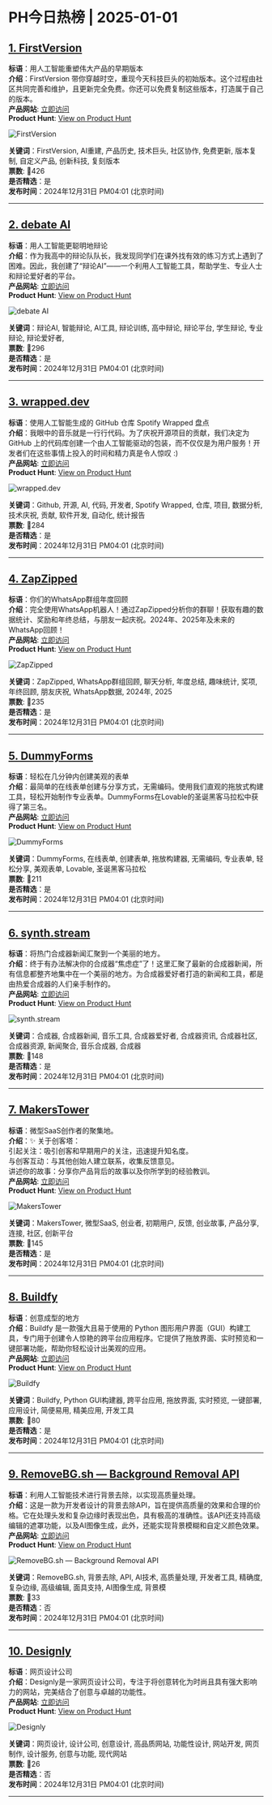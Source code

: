 # PH今日热榜 | 2025-01-01  

## [1. FirstVersion](https://www.producthunt.com/posts/firstversion?utm_campaign=producthunt-api&utm_medium=api-v2&utm_source=Application%3A+ph-daily+%28ID%3A+150577%29)  
**标语**：用人工智能重塑伟大产品的早期版本  
**介绍**：FirstVersion 带你穿越时空，重现今天科技巨头的初始版本。这个过程由社区共同完善和维护，且更新完全免费。你还可以免费复制这些版本，打造属于自己的版本。  
**产品网站**: [立即访问](https://www.producthunt.com/r/ESLLTQXL7K5MML?utm_campaign=producthunt-api&utm_medium=api-v2&utm_source=Application%3A+ph-daily+%28ID%3A+150577%29)  
**Product Hunt**: [View on Product Hunt](https://www.producthunt.com/posts/firstversion?utm_campaign=producthunt-api&utm_medium=api-v2&utm_source=Application%3A+ph-daily+%28ID%3A+150577%29)  

![FirstVersion](https://ph-files.imgix.net/26219870-2580-4615-b97a-50334c22cce9.png?auto=format&fit=crop&frame=1&h=512&w=1024)  

**关键词**：FirstVersion, AI重建, 产品历史, 技术巨头, 社区协作, 免费更新, 版本复制, 自定义产品, 创新科技, 复刻版本  
**票数**: 🔺426  
**是否精选**：是  
**发布时间**：2024年12月31日 PM04:01 (北京时间)  

---  

## [2. debate AI](https://www.producthunt.com/posts/debate-ai?utm_campaign=producthunt-api&utm_medium=api-v2&utm_source=Application%3A+ph-daily+%28ID%3A+150577%29)  
**标语**：用人工智能更聪明地辩论  
**介绍**：作为我高中的辩论队队长，我发现同学们在课外找有效的练习方式上遇到了困难。因此，我创建了“辩论AI”——一个利用人工智能工具，帮助学生、专业人士和辩论爱好者的平台。  
**产品网站**: [立即访问](https://www.producthunt.com/r/JWYO5UNVDNO2EN?utm_campaign=producthunt-api&utm_medium=api-v2&utm_source=Application%3A+ph-daily+%28ID%3A+150577%29)  
**Product Hunt**: [View on Product Hunt](https://www.producthunt.com/posts/debate-ai?utm_campaign=producthunt-api&utm_medium=api-v2&utm_source=Application%3A+ph-daily+%28ID%3A+150577%29)  

![debate AI](https://ph-files.imgix.net/9c424a26-efe2-4003-b228-e7f941d72a30.png?auto=format&fit=crop&frame=1&h=512&w=1024)  

**关键词**：辩论AI, 智能辩论, AI工具, 辩论训练, 高中辩论, 辩论平台, 学生辩论, 专业辩论, 辩论爱好者,  
**票数**: 🔺296  
**是否精选**：是  
**发布时间**：2024年12月31日 PM04:01 (北京时间)  

---  

## [3. wrapped.dev](https://www.producthunt.com/posts/wrapped-dev?utm_campaign=producthunt-api&utm_medium=api-v2&utm_source=Application%3A+ph-daily+%28ID%3A+150577%29)  
**标语**：使用人工智能生成的 GitHub 仓库 Spotify Wrapped 盘点  
**介绍**：我眼中的音乐就是一行行代码。为了庆祝开源项目的贡献，我们决定为 GitHub 上的代码库创建一个由人工智能驱动的包装，而不仅仅是为用户服务！开发者们在这些事情上投入的时间和精力真是令人惊叹 :)  
**产品网站**: [立即访问](https://www.producthunt.com/r/ZVUZKDM2SRHF4I?utm_campaign=producthunt-api&utm_medium=api-v2&utm_source=Application%3A+ph-daily+%28ID%3A+150577%29)  
**Product Hunt**: [View on Product Hunt](https://www.producthunt.com/posts/wrapped-dev?utm_campaign=producthunt-api&utm_medium=api-v2&utm_source=Application%3A+ph-daily+%28ID%3A+150577%29)  

![wrapped.dev](https://ph-files.imgix.net/f1725f19-ae9f-450a-8ab6-4502ac817b8b.png?auto=format&fit=crop&frame=1&h=512&w=1024)  

**关键词**：Github, 开源, AI, 代码, 开发者, Spotify Wrapped, 仓库, 项目, 数据分析, 技术庆祝, 贡献, 软件开发, 自动化, 统计报告  
**票数**: 🔺284  
**是否精选**：是  
**发布时间**：2024年12月31日 PM04:01 (北京时间)  

---  

## [4. ZapZipped](https://www.producthunt.com/posts/zapzipped?utm_campaign=producthunt-api&utm_medium=api-v2&utm_source=Application%3A+ph-daily+%28ID%3A+150577%29)  
**标语**：你们的WhatsApp群组年度回顾  
**介绍**：完全使用WhatsApp机器人！通过ZapZipped分析你的群聊！获取有趣的数据统计、奖励和年终总结，与朋友一起庆祝。2024年、2025年及未来的WhatsApp回顾！  
**产品网站**: [立即访问](https://www.producthunt.com/r/ICZETFFWQBNLNZ?utm_campaign=producthunt-api&utm_medium=api-v2&utm_source=Application%3A+ph-daily+%28ID%3A+150577%29)  
**Product Hunt**: [View on Product Hunt](https://www.producthunt.com/posts/zapzipped?utm_campaign=producthunt-api&utm_medium=api-v2&utm_source=Application%3A+ph-daily+%28ID%3A+150577%29)  

![ZapZipped](https://ph-files.imgix.net/bed1ebca-4ca6-469d-b64b-bde280d207ea.png?auto=format&fit=crop&frame=1&h=512&w=1024)  

**关键词**：ZapZipped, WhatsApp群组回顾, 聊天分析, 年度总结, 趣味统计, 奖项, 年终回顾, 朋友庆祝, WhatsApp数据, 2024年, 2025  
**票数**: 🔺235  
**是否精选**：是  
**发布时间**：2024年12月31日 PM04:01 (北京时间)  

---  

## [5. DummyForms](https://www.producthunt.com/posts/dummyforms?utm_campaign=producthunt-api&utm_medium=api-v2&utm_source=Application%3A+ph-daily+%28ID%3A+150577%29)  
**标语**：轻松在几分钟内创建美观的表单  
**介绍**：最简单的在线表单创建与分享方式，无需编码。使用我们直观的拖放式构建工具，轻松开始制作专业表单。DummyForms在Lovable的圣诞黑客马拉松中获得了第三名。  
**产品网站**: [立即访问](https://www.producthunt.com/r/JUCNXBDVFJVW3U?utm_campaign=producthunt-api&utm_medium=api-v2&utm_source=Application%3A+ph-daily+%28ID%3A+150577%29)  
**Product Hunt**: [View on Product Hunt](https://www.producthunt.com/posts/dummyforms?utm_campaign=producthunt-api&utm_medium=api-v2&utm_source=Application%3A+ph-daily+%28ID%3A+150577%29)  

![DummyForms](https://ph-files.imgix.net/e99ef8d0-b0a5-4e5a-ad28-94eebf624a2a.png?auto=format&fit=crop&frame=1&h=512&w=1024)  

**关键词**：DummyForms, 在线表单, 创建表单, 拖放构建器, 无需编码, 专业表单, 轻松分享, 美观表单, Lovable, 圣诞黑客马拉松  
**票数**: 🔺211  
**是否精选**：是  
**发布时间**：2024年12月31日 PM04:01 (北京时间)  

---  

## [6. synth.stream](https://www.producthunt.com/posts/synth-stream?utm_campaign=producthunt-api&utm_medium=api-v2&utm_source=Application%3A+ph-daily+%28ID%3A+150577%29)  
**标语**：将热门合成器新闻汇聚到一个美丽的地方。  
**介绍**：终于有办法解决你的合成器“焦虑症”了！这里汇聚了最新的合成器新闻，所有信息都整齐地集中在一个美丽的地方。为合成器爱好者打造的新闻和工具，都是由热爱合成器的人们亲手制作的。  
**产品网站**: [立即访问](https://www.producthunt.com/r/R6ONT6DOA5VFZB?utm_campaign=producthunt-api&utm_medium=api-v2&utm_source=Application%3A+ph-daily+%28ID%3A+150577%29)  
**Product Hunt**: [View on Product Hunt](https://www.producthunt.com/posts/synth-stream?utm_campaign=producthunt-api&utm_medium=api-v2&utm_source=Application%3A+ph-daily+%28ID%3A+150577%29)  

![synth.stream](https://ph-files.imgix.net/0d5d6988-00b3-4159-8fd2-2763ae8b405c.jpeg?auto=format&fit=crop&frame=1&h=512&w=1024)  

**关键词**：合成器, 合成器新闻, 音乐工具, 合成器爱好者, 合成器资讯, 合成器社区, 合成器资源, 新闻聚合, 音乐合成器, 合成器  
**票数**: 🔺148  
**是否精选**：是  
**发布时间**：2024年12月31日 PM04:01 (北京时间)  

---  

## [7. MakersTower](https://www.producthunt.com/posts/makerstower?utm_campaign=producthunt-api&utm_medium=api-v2&utm_source=Application%3A+ph-daily+%28ID%3A+150577%29)  
**标语**：微型SaaS创作者的聚集地。  
**介绍**：✨ 关于创客塔：  
引起关注：吸引创客和早期用户的关注，迅速提升知名度。  
与创客互动：与其他创始人建立联系，收集反馈意见。  
讲述你的故事：分享你产品背后的故事以及你所学到的经验教训。  
**产品网站**: [立即访问](https://www.producthunt.com/r/5CZPOFM7OW2HXQ?utm_campaign=producthunt-api&utm_medium=api-v2&utm_source=Application%3A+ph-daily+%28ID%3A+150577%29)  
**Product Hunt**: [View on Product Hunt](https://www.producthunt.com/posts/makerstower?utm_campaign=producthunt-api&utm_medium=api-v2&utm_source=Application%3A+ph-daily+%28ID%3A+150577%29)  

![MakersTower](https://ph-files.imgix.net/c2f03661-f930-474d-b741-f9eb7ca74d5e.png?auto=format&fit=crop&frame=1&h=512&w=1024)  

**关键词**：MakersTower, 微型SaaS, 创业者, 初期用户, 反馈, 创业故事, 产品分享, 连接, 社区, 创新平台  
**票数**: 🔺145  
**是否精选**：是  
**发布时间**：2024年12月31日 PM04:01 (北京时间)  

---  

## [8. Buildfy](https://www.producthunt.com/posts/buildfy?utm_campaign=producthunt-api&utm_medium=api-v2&utm_source=Application%3A+ph-daily+%28ID%3A+150577%29)  
**标语**：创意成型的地方  
**介绍**：Buildfy 是一款强大且易于使用的 Python 图形用户界面（GUI）构建工具，专门用于创建令人惊艳的跨平台应用程序。它提供了拖放界面、实时预览和一键部署功能，帮助你轻松设计出美观的应用。  
**产品网站**: [立即访问](https://www.producthunt.com/r/WTVFGE7ORRDTCT?utm_campaign=producthunt-api&utm_medium=api-v2&utm_source=Application%3A+ph-daily+%28ID%3A+150577%29)  
**Product Hunt**: [View on Product Hunt](https://www.producthunt.com/posts/buildfy?utm_campaign=producthunt-api&utm_medium=api-v2&utm_source=Application%3A+ph-daily+%28ID%3A+150577%29)  

![Buildfy](https://ph-files.imgix.net/8f62528a-d6c6-4804-9af5-c56644135235.png?auto=format&fit=crop&frame=1&h=512&w=1024)  

**关键词**：Buildfy, Python GUI构建器, 跨平台应用, 拖放界面, 实时预览, 一键部署, 应用设计, 简便易用, 精美应用, 开发工具  
**票数**: 🔺80  
**是否精选**：是  
**发布时间**：2024年12月31日 PM04:01 (北京时间)  

---  

## [9. RemoveBG.sh — Background Removal API](https://www.producthunt.com/posts/removebg-sh-background-removal-api?utm_campaign=producthunt-api&utm_medium=api-v2&utm_source=Application%3A+ph-daily+%28ID%3A+150577%29)  
**标语**：利用人工智能技术进行背景去除，以实现高质量处理。  
**介绍**：这是一款为开发者设计的背景去除API，旨在提供高质量的效果和合理的价格。它在处理头发和复杂边缘时表现出色，具有极高的准确性。该API还支持高级编辑的遮罩功能，以及AI图像生成，此外，还能实现背景模糊和自定义颜色效果。  
**产品网站**: [立即访问](https://www.producthunt.com/r/25ZNE74JZCMDQX?utm_campaign=producthunt-api&utm_medium=api-v2&utm_source=Application%3A+ph-daily+%28ID%3A+150577%29)  
**Product Hunt**: [View on Product Hunt](https://www.producthunt.com/posts/removebg-sh-background-removal-api?utm_campaign=producthunt-api&utm_medium=api-v2&utm_source=Application%3A+ph-daily+%28ID%3A+150577%29)  

![RemoveBG.sh — Background Removal API](https://ph-files.imgix.net/1b1202c0-4c77-4a2c-beb5-0b5d492cbacb.jpeg?auto=format&fit=crop&frame=1&h=512&w=1024)  

**关键词**：RemoveBG.sh, 背景去除, API, AI技术, 高质量处理, 开发者工具, 精确度, 复杂边缘, 高级编辑, 面具支持, AI图像生成, 背景模  
**票数**: 🔺33  
**是否精选**：否  
**发布时间**：2024年12月31日 PM04:01 (北京时间)  

---  

## [10. Designly](https://www.producthunt.com/posts/designly-2?utm_campaign=producthunt-api&utm_medium=api-v2&utm_source=Application%3A+ph-daily+%28ID%3A+150577%29)  
**标语**：网页设计公司  
**介绍**：Designly是一家网页设计公司，专注于将创意转化为时尚且具有强大影响力的网站，完美结合了创意与卓越的功能性。  
**产品网站**: [立即访问](https://www.producthunt.com/r/W22UH3CIIXMKAO?utm_campaign=producthunt-api&utm_medium=api-v2&utm_source=Application%3A+ph-daily+%28ID%3A+150577%29)  
**Product Hunt**: [View on Product Hunt](https://www.producthunt.com/posts/designly-2?utm_campaign=producthunt-api&utm_medium=api-v2&utm_source=Application%3A+ph-daily+%28ID%3A+150577%29)  

![Designly](https://ph-files.imgix.net/d76c5fb2-44d3-41ce-8da4-afab533e34df.png?auto=format&fit=crop&frame=1&h=512&w=1024)  

**关键词**：网页设计, 设计公司, 创意设计, 高品质网站, 功能性设计, 网站开发, 网页制作, 设计服务, 创意与功能, 现代网站  
**票数**: 🔺26  
**是否精选**：否  
**发布时间**：2024年12月31日 PM04:01 (北京时间)  

---  

